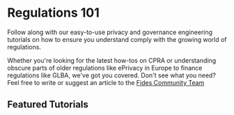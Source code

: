 
# Regulations 101

<Callout emoji="" type="info">
  Follow along with our easy-to-use privacy and governance engineering tutorials on how to ensure you understand comply with the growing world of regulations.
</Callout>

Whether you're looking for the latest how-tos on CPRA or understanding obscure parts of older regulations like ePrivacy in Europe to finance regulations like GLBA, we've got you covered. Don't see what you need? Feel free to write or suggest an article to the [Fides Community Team](mailto:community@ethyca.com)

## Featured Tutorials
<KeyFeatWrap>
  <KeyFeat title="CCPA: What is it and how to comply?" link="/regulations/ccpa/overview"  description="The CCPA, or California Consumer Privacy Act, went into effect Jan 2020. This guide explains what the CCPA is and what you need to do to comply."/>
  <KeyFeat title="CPRA: What is it and how to comply?" link="/regulations/ccpa/what_is_ccpa#what-is-the-cpra"  description="The CPRA which amended the CCPA in California comes into effect in 2023. This guide explains what the CPRA is, what the changes from CCPA are and what you need to do to comply."/>
  <KeyFeat title="VCDPA: What is it and how to comply?" link="/regulations/vcdpa/overview"  description="The VCDPA, or Virginia Consumer Data Protection Act comes into effect in 2023. Learn how it differs from other states and what you need to do to comply."/>
  <KeyFeat title="CTDPA: What is it and how to comply?" link="/regulations/ctdpa/overview"   description="The Connecticut Data Privacy Act (CTDPA) goes into effect in 2023. Learn how it differs from other states and what you need to do to comply."/>
  <KeyFeat title="CPA: What is it and how to comply?" link="/regulations/cpa/overview"   description="The Colorado Privacy Act (CPA), goes into effect in 2023. Understand the key difference between other privacy regulations and what you need to do to comply."/>
  <KeyFeat title="UCPA: What is it and how to comply?" link="/regulations/ucpa/overview"   description="The Utah Privacy Act (UCPA), goes into effect in 2023. Understand the key difference between other privacy regulations and what you need to do to comply."/>
  <KeyFeat title="GPC: What is it and how to comply?" link="/regulations/gpc/overview"   description="Understand what the Global Privacy Control, or GPC is, how to detect it, and how to support it for any tech stack."/>
</KeyFeatWrap>